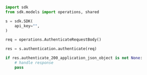 ```python Authenticate.py
import sdk
from sdk.models import operations, shared

s = sdk.SDK(
    api_key="",
)

req = operations.AuthenticateRequestBody()

res = s.authentication.authenticate(req)

if res.authenticate_200_application_json_object is not None:
    # handle response
    pass
```

